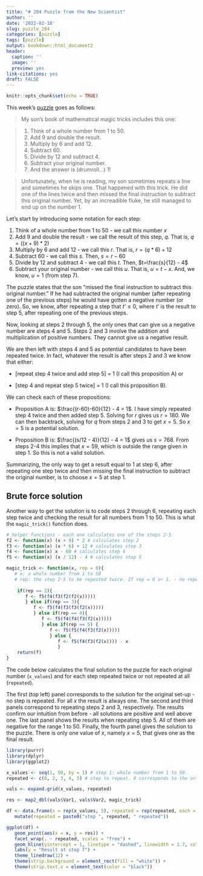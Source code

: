 ```yaml
---
title: "# 204 Puzzle from the New Scientist"
author: ''
date: '2022-02-10'
slug: puzzle_204
categories: [puzzle]
tags: [puzzle]
output: bookdown::html_document2
header:
  caption: ''
  image: ''
  preview: yes
link-citations: yes
draft: FALSE
---
```


```r
knitr::opts_chunk$set(echo = TRUE)
```

This week's [puzzle](https://www.newscientist.com/article/mg25734214-000-puzzle-204-can-you-work-out-what-number-my-son-thought-of/) goes as follows:  

> My son’s book of mathematical magic tricks includes this one:

> 1. Think of a whole number from 1 to 50.
2. Add 9 and double the result.
3. Multiply by 6 and add 12.
4. Subtract 60.
5. Divide by 12 and subtract 4.
6. Subtract your original number.
7. And the answer is (drumroll…) 1!

> Unfortunately, when he is reading, my son sometimes repeats a line and sometimes he skips one. That happened with this trick. He did one of the lines twice and then missed the final instruction to subtract this original number. Yet, by an increadible fluke, he still managed to end up on the number 1.

Let’s start by introducing some notation for each step:

1. Think of a whole number from 1 to 50 - we call this number $x$
2. Add 9 and double the result - we call the result of this step, $q$. That is, $q=((x + 9)*2)$
3. Multiply by 6 and add 12 - we call this $r$. That is, $r = (q*6)+12$
4. Subtract 60 - we call this $s$. Then, $s=r-60$
5. Divide by 12 and subtract 4 - we call this $t$. Then, $t=\frac{s}{12} - 4$
6. Subtract your original number - we call this $u$. That is, $u=t-x$. And, we know, $u=1$ (from step 7).

The puzzle states that the son “missed the final instruction to subtract this original number.” If he had subtracted the original number (after repeating one of the previous steps) he would have gotten a negative number (or zero). So, we know, after repeating a step that $t’ \leq 0$, where $t’$ is the result to step 5, after repeating one of the previous steps. 

Now, looking at steps 2 through 5, the only ones that can give us a negative number are steps 4 and 5. Steps 2 and 3 involve the addition and multiplication of positive numbers. They cannot give us a negative result.

We are then left with steps 4 and 5 as potential candidates to have been repeated twice. In fact, whatever the result is after steps 2 and 3 we know that either: 

- [repeat step 4 twice and add step 5] = 1 (I call this proposition A) or 

- [step 4 and repeat step 5 twice] = 1 (I call this proposition B). 

We can check each of these propositions:

- Proposition A is: $\frac{(r-60)-60}{12} - 4 = 1$. I have simply repeated step 4 twice and then added step 5. Solving for $r$ gives us $r = 180$. We can then backtrack, solving for $q$ from steps 2 and 3 to get $x =5$. So $x = 5$ is a potential solution. 

- Proposition B is: $\frac{(s/12 - 4)}{12} - 4 = 1$ gives us $s=768$. From steps 2-4  this implies that $x=59$, which is outside the range given in step 1. So this is not a valid solution. 

Summarizing, the only way to get a result equal to 1 at step 6, after repeating one step twice and then missing the final instruction to subtract the original number, is to choose $x=5$ at step 1. 

## Brute force solution
Another way to get the solution is to code steps 2 through 6, repeating each step twice and checking the result for all numbers from 1 to 50. This is what the `magic_trick()` function does. 

```r
# helper functions - each one calculates one of the steps 2-5
f2 <- function(x) (x + 9) * 2 # calculates step 2
f3 <- function(x) (x * 6) + 12 # calculates step 3
f4 <- function(x) x - 60 # calculates step 4
f5 <- function(x) (x / 12) - 4 # calculates step 5

magic_trick <- function(x, rep = 0){
   # x: a whole number from 1 to 50
   # rep: the step 2-5 to be repeated twice. If rep = 0 or 1. - no repetition 
   
    if(rep == 2){
       f <- f5(f4(f3(f2(f2(x)))))
       } else if(rep == 3){
          f <- f5(f4(f3(f3(f2(x)))))
          } else if(rep == 4){
             f <- f5(f4(f4(f3(f2(x))))) 
             } else if(rep == 5) {
                f <- f5(f5(f4(f3(f2(x)))))
                } else {
                   f <- f5(f4(f3(f2(x)))) - x
                   }    
    return(f)
}
```

The code below calculates the final solution to the puzzle for each original number (`x_values`) and for each step repeated twice or not repeated at all (`repeated`).

The first (top left) panel corresponds to the solution for the original set-up - no step is repeated. For all $x$ the result is always one. The second and third panels correspond to repeating steps 2 and 3, respectively. The results confirm our intuition from before - all solutions are positive and well above one. The last panel shows the results when repeating step 5. All of them are negative for the range 1 to 50. Finally, the fourth panel gives the solution to the puzzle. There is only one value of $x$, namely $x = 5$, that gives one as the final result. 

```r
library(purrr)
library(dplyr)
library(ggplot2)

x_values <- seq(1, 50, by = 1) # step 1: whole number from 1 to 50.
repeated <- c(0, 2, 3, 4, 5) # step to repeat. 0 corresponds to the original puzzle 

vals <- expand.grid(x_values, repeated)

res <- map2_dbl(vals$Var1, vals$Var2, magic_trick)

df <- data.frame(x = rep(x_values, 5), repeated = rep(repeated, each = 50), res = res) %>%
   mutate(repeated = paste0("step ", repeated, " repeated")) 

ggplot(df) +
   geom_point(aes(x = x, y = res)) +
   facet_wrap(. ~ repeated, scales = "free") +
   geom_hline(yintercept = 1, linetype = "dashed", linewidth = 1.7, col = "#009E73") +
   labs(y = "Result at step 7") +
   theme_linedraw(12) +
   theme(strip.background = element_rect(fill = "white")) +
   theme(strip.text.x = element_text(color = "black"))
```




